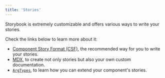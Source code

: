 ```yaml
---
title: 'Stories'
---
```


Storybook is extremely customizable and offers various ways to write your stories.

Check the links below to learn more about it:

* [Component Story Format (CSF)](./csf.mdx), the recommended way for you to write your stories.
* [MDX](../writing-docs/mdx.mdx), to create not only stories but also your own custom documentation.
* [`ArgTypes`](./arg-types.mdx), to learn how you can extend your component's stories.
